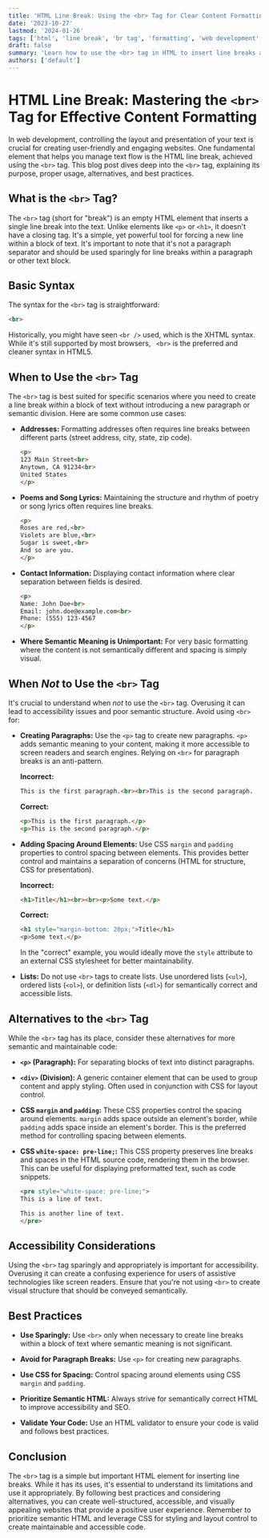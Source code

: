 ```yaml
---
title: 'HTML Line Break: Using the <br> Tag for Clear Content Formatting'
date: '2023-10-27'
lastmod: '2024-01-26'
tags: ['html', 'line break', 'br tag', 'formatting', 'web development', 'front-end', 'semantic html']
draft: false
summary: 'Learn how to use the <br> tag in HTML to insert line breaks and control text formatting for improved readability and visual presentation on your website. Explore best practices and alternatives for creating clear and well-structured web content.'
authors: ['default']
---
```


# HTML Line Break: Mastering the `<br>` Tag for Effective Content Formatting

In web development, controlling the layout and presentation of your text is crucial for creating user-friendly and engaging websites. One fundamental element that helps you manage text flow is the HTML line break, achieved using the `<br>` tag. This blog post dives deep into the `<br>` tag, explaining its purpose, proper usage, alternatives, and best practices.

## What is the `<br>` Tag?

The `<br>` tag (short for "break") is an empty HTML element that inserts a single line break into the text. Unlike elements like `<p>` or `<h1>`, it doesn't have a closing tag. It's a simple, yet powerful tool for forcing a new line within a block of text.  It's important to note that it's not a paragraph separator and should be used sparingly for line breaks within a paragraph or other text block.

## Basic Syntax

The syntax for the `<br>` tag is straightforward:

```html
<br>
```

Historically, you might have seen `<br />` used, which is the XHTML syntax. While it's still supported by most browsers,  ` <br>` is the preferred and cleaner syntax in HTML5.

## When to Use the `<br>` Tag

The `<br>` tag is best suited for specific scenarios where you need to create a line break *within* a block of text without introducing a new paragraph or semantic division. Here are some common use cases:

*   **Addresses:** Formatting addresses often requires line breaks between different parts (street address, city, state, zip code).

    ```html
    <p>
    123 Main Street<br>
    Anytown, CA 91234<br>
    United States
    </p>
    ```

*   **Poems and Song Lyrics:** Maintaining the structure and rhythm of poetry or song lyrics often requires line breaks.

    ```html
    <p>
    Roses are red,<br>
    Violets are blue,<br>
    Sugar is sweet,<br>
    And so are you.
    </p>
    ```

*   **Contact Information:**  Displaying contact information where clear separation between fields is desired.

    ```html
    <p>
    Name: John Doe<br>
    Email: john.doe@example.com<br>
    Phone: (555) 123-4567
    </p>
    ```

*   **Where Semantic Meaning is Unimportant:** For very basic formatting where the content is not semantically different and spacing is simply visual.

## When *Not* to Use the `<br>` Tag

It's crucial to understand when *not* to use the `<br>` tag. Overusing it can lead to accessibility issues and poor semantic structure. Avoid using `<br>` for:

*   **Creating Paragraphs:**  Use the `<p>` tag to create new paragraphs. `<p>` adds semantic meaning to your content, making it more accessible to screen readers and search engines.  Relying on `<br>` for paragraph breaks is an anti-pattern.

    **Incorrect:**

    ```html
    This is the first paragraph.<br><br>This is the second paragraph.
    ```

    **Correct:**

    ```html
    <p>This is the first paragraph.</p>
    <p>This is the second paragraph.</p>
    ```

*   **Adding Spacing Around Elements:** Use CSS `margin` and `padding` properties to control spacing between elements. This provides better control and maintains a separation of concerns (HTML for structure, CSS for presentation).

    **Incorrect:**

    ```html
    <h1>Title</h1><br><br><p>Some text.</p>
    ```

    **Correct:**

    ```html
    <h1 style="margin-bottom: 20px;">Title</h1>
    <p>Some text.</p>
    ```

    In the "correct" example, you would ideally move the `style` attribute to an external CSS stylesheet for better maintainability.

*   **Lists:** Do not use `<br>` tags to create lists. Use unordered lists (`<ul>`), ordered lists (`<ol>`), or definition lists (`<dl>`) for semantically correct and accessible lists.

## Alternatives to the `<br>` Tag

While the `<br>` tag has its place, consider these alternatives for more semantic and maintainable code:

*   **`<p>` (Paragraph):** For separating blocks of text into distinct paragraphs.

*   **`<div>` (Division):**  A generic container element that can be used to group content and apply styling. Often used in conjunction with CSS for layout control.

*   **CSS `margin` and `padding`:** These CSS properties control the spacing around elements. `margin` adds space outside an element's border, while `padding` adds space inside an element's border.  This is the preferred method for controlling spacing between elements.

*   **CSS `white-space: pre-line;`:** This CSS property preserves line breaks and spaces in the HTML source code, rendering them in the browser.  This can be useful for displaying preformatted text, such as code snippets.

    ```html
    <pre style="white-space: pre-line;">
    This is a line of text.

    This is another line of text.
    </pre>
    ```

## Accessibility Considerations

Using the `<br>` tag sparingly and appropriately is important for accessibility.  Overusing it can create a confusing experience for users of assistive technologies like screen readers.  Ensure that you're not using `<br>` to create visual structure that should be conveyed semantically.

## Best Practices

*   **Use Sparingly:** Use `<br>` only when necessary to create line breaks within a block of text where semantic meaning is not significant.

*   **Avoid for Paragraph Breaks:** Use `<p>` for creating new paragraphs.

*   **Use CSS for Spacing:**  Control spacing around elements using CSS `margin` and `padding`.

*   **Prioritize Semantic HTML:**  Always strive for semantically correct HTML to improve accessibility and SEO.

*   **Validate Your Code:** Use an HTML validator to ensure your code is valid and follows best practices.

## Conclusion

The `<br>` tag is a simple but important HTML element for inserting line breaks. While it has its uses, it's essential to understand its limitations and use it appropriately. By following best practices and considering alternatives, you can create well-structured, accessible, and visually appealing websites that provide a positive user experience. Remember to prioritize semantic HTML and leverage CSS for styling and layout control to create maintainable and accessible code.
```